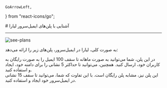     GoArrowLeft,
} from "react-icons/go";

<Layout>
# آشنایی با پلن‌های ایمیل‌سرور لیارا

<hr className="mb-2" />
<img src="https://files.liara.ir/liara/docs/email-server-plan.png" alt="see-plans"/>
<div className="h-4" />

به صورت کلی، لیارا در ایمیل‌سرور، پلن‌های زیر را ارائه می‌دهد:

<Section id='free' title="پلن رایگان" />
در این پلن، شما می‌توانید به صورت ماهانه تا سقف 100 ایمیل را به صورت رایگان به کاربران خود، ارسال کنید. 
همچنین، می‌توانید تا حداکثر 5 نشانی را برای دامنه خود، ایجاد و استفاده کنید. 


<Section id='pro' title="پلن حرفه‌ای" />
این پلن نیز، مشابه پلن رایگان است. با این تفاوت که شما، می‌توانید تا سقف 15 نشانی در ایمیل‌سرور خود ایجاد و استفاده کنید. 


</Layout>